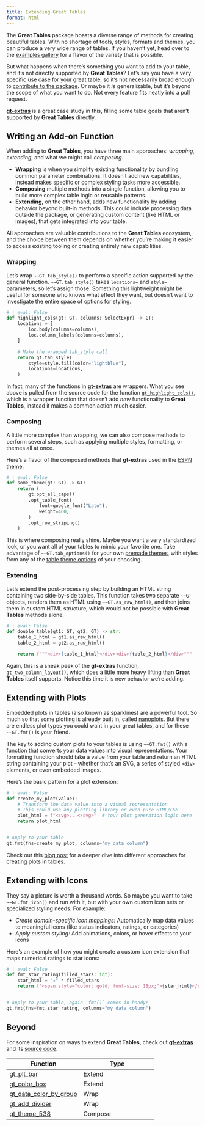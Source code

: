 ```yaml
---
title: Extending Great Tables
format: html
---
```


<!-- Intro -->
The **Great Tables** package boasts a diverse range of methods for creating beautiful tables. With no shortage of tools, styles, formats and themes, you can produce a very wide range of tables. If you haven't yet, head over to the [examples gallery](../examples/index.qmd) for a flavor of the variety that is possible.

But what happens when there's something you want to add to your table, and it's not directly supported by **Great Tables**? Let's say you have a very specific use case for your great table, so it's not necessarily broad enough to [contribute to the package](contributing.qmd). Or maybe it *is* generalizable, but it's beyond the scope of what you want to do. Not every feature fits neatly into a pull request.

[**gt-extras**](https://posit-dev.github.io/gt-extras/) is a great case study in this, filling some table goals that aren't supported by **Great Tables** directly.

## Writing an Add-on Function

When adding to **Great Tables**, you have three main approaches: *wrapping*, *extending*, and what we might call *composing*.

- **Wrapping** is when you simplify existing functionality by bundling common parameter combinations. It doesn't add new capabilities, instead makes specific or complex styling tasks more accessible.
- **Composing** multiple methods into a single function, allowing you to build more complex table logic or reusable patterns.
- **Extending**, on the other hand, adds new functionality by adding behavior beyond built-in methods. This could include processing data outside the package, or generating custom content (like HTML or images), that gets integrated into your table.

All approaches are valuable contributions to the **Great Tables** ecosystem, and the choice between them depends on whether you're making it easier to access existing tooling or creating entirely new capabilities.

### Wrapping

Let's wrap `~~GT.tab_style()` to perform a specific action supported by the general function. `~~GT.tab_style()` takes `locations=` and `style=` parameters, so let's assign those. Something this lightweight might be useful for someone who knows what effect they want, but doesn't want to investigate the entire space of options for styling.

```python
# | eval: False
def highlight_cols(gt: GT, columns: SelectExpr) -> GT:
    locations = [
        loc.body(columns=columns),
        loc.column_labels(columns=columns),
    ]

    # Make the wrapped tab_style call
    return gt.tab_style(
        style=style.fill(color="lightblue"),
        locations=locations,
    )
```

In fact, many of the functions in [**gt-extras**](https://posit-dev.github.io/gt-extras/) are wrappers. What you see above is pulled from the source code for the function [`gt_highlight_cols()`](https://posit-dev.github.io/gt-extras/reference/gt_highlight_cols), which is a wrapper function that doesn't add *new* functionality to **Great Tables**, instead it makes a common action much easier.

### Composing

A little more complex than wrapping, we can also compose methods to perform several steps, such as applying multiple styles, formatting, or themes all at once.

Here's a flavor of the composed methods that **gt-extras** used in the [ESPN theme](https://posit-dev.github.io/gt-extras/reference/gt_theme_espn):

```python
# | eval: False
def some_theme(gt: GT) -> GT:
    return (
        gt.opt_all_caps()
        .opt_table_font(
            font=google_font("Lato"),
            weight=400,
        )
        .opt_row_striping()
    )
```

This is where composing really shine. Maybe you want a very standardized look, or you want all of your tables to mimic your favorite one. Take advantage of `~~GT.tab_options()` for your own [premade themes](./table-theme-premade.qmd), with styles from any of the [table theme options](./table-theme-options.qmd) of your choosing.

### Extending

Let's extend the post-processing step by building an HTML string containing two side-by-side tables. This function takes two separate `~~GT` objects, renders them as HTML using `~~GT.as_raw_html()`, and then joins them in custom HTML structure, which would not be possible with **Great Tables** methods alone.

```python
# | eval: False
def double_table(gt1: GT, gt2: GT) -> str:
    table_1_html = gt1.as_raw_html()
    table_2_html = gt2.as_raw_html()

    return f"""<div>{table_1_html}</div><div>{table_2_html}</div>"""
```

Again, this is a sneak peek of the **gt-extras** function, [`gt_two_column_layout()`](https://posit-dev.github.io/gt-extras/reference/gt_two_column_layout), which does a little more heavy lifting than **Great Tables** itself supports. Notice this time it is new behavior we're adding.

## Extending with Plots

Embedded plots in tables (also known as sparklines) are a powerful tool. So much so that some plotting is already built in, called [nanoplots](nanoplots.qmd). But there are endless plot types you could want in your great tables, and for these `~~GT.fmt()` is your friend.

The key to adding custom plots to your tables is using `~~GT.fmt()` with a function that converts your data values into visual representations. Your formatting function should take a value from your table and return an HTML string containing your plot – whether that's an SVG, a series of styled `<div>` elements, or even embedded images.

Here's the basic pattern for a plot extension:

```python
# | eval: False
def create_my_plot(value):
    # Transform the data value into a visual representation
    # This could use any plotting library or even pure HTML/CSS
    plot_html = f"<svg>...</svg>"  # Your plot generation logic here
    return plot_html


# Apply to your table
gt.fmt(fns=create_my_plot, columns="my_data_column")
```

Check out this [blog post](../blog/plots-in-tables/index.qmd)  for a deeper dive into different approaches for creating plots in tables.

## Extending with Icons

They say a picture is worth a thousand words. So maybe you want to take `~~GT.fmt_icon()` and run with it, but with your own custom icon sets or specialized styling needs. For example:

- *Create domain-specific icon mappings:* Automatically map data values to meaningful icons (like status indicators, ratings, or categories)
- *Apply custom styling:* Add animations, colors, or hover effects to your icons

Here's an example of how you might create a custom icon extension that maps numerical ratings to star icons:

```python
# | eval: False
def fmt_star_rating(filled_stars: int):
    star_html = "★" * filled_stars
    return f'<span style="color: gold; font-size: 18px;">{star_html}</span>'


# Apply to your table, again `fmt()` comes in handy!
gt.fmt(fns=fmt_star_rating, columns="my_data_column")
```

## Beyond

For some inspiration on ways to extend **Great Tables**, check out [**gt-extras**](https://posit-dev.github.io/gt-extras/) and its [source code](https://github.com/posit-dev/gt-extras).

| Function |   Type   |
|----------|----------|
| [gt_plt_bar](https://posit-dev.github.io/gt-extras/reference/gt_plt_bar) | Extend |
| [gt_color_box](https://posit-dev.github.io/gt-extras/reference/gt_color_box) | Extend |
| [gt_data_color_by_group](https://posit-dev.github.io/gt-extras/reference/gt_data_color_by_group) | Wrap |
| [gt_add_divider](https://posit-dev.github.io/gt-extras/reference/gt_add_divider) | Wrap |
| [gt_theme_538](https://posit-dev.github.io/gt-extras/reference/gt_theme_538) | Compose |
